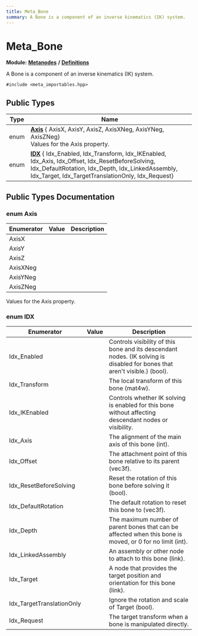```yaml
---
title: Meta_Bone
summary: A Bone is a component of an inverse kinematics (IK) system. 
---
```


# Meta_Bone

**Module:** **[Metanodes](../../modules/metanodes/index.mdx)** **/** **[Definitions](../../modules/metanodes/definitions.mdx)**

A Bone is a component of an inverse kinematics (IK) system. 

`#include <meta_importables.hpp>`

## Public Types

| Type           | Name           |
| -------------- | -------------- |
| enum| **[Axis](#enum-axis)** { AxisX, AxisY, AxisZ, AxisXNeg, AxisYNeg, AxisZNeg}<br />Values for the Axis property.  |
| enum| **[IDX](#enum-idx)** { Idx_Enabled, Idx_Transform, Idx_IKEnabled, Idx_Axis, Idx_Offset, Idx_ResetBeforeSolving, Idx_DefaultRotation, Idx_Depth, Idx_LinkedAssembly, Idx_Target, Idx_TargetTranslationOnly, Idx_Request} |

## Public Types Documentation

### enum Axis

| Enumerator | Value | Description |
| ---------- | ----- | ----------- |
| AxisX | |   |
| AxisY | |   |
| AxisZ | |   |
| AxisXNeg | |   |
| AxisYNeg | |   |
| AxisZNeg | |   |

Values for the Axis property. 

### enum IDX

| Enumerator | Value | Description |
| ---------- | ----- | ----------- |
| Idx_Enabled | | Controls visibility of this bone and its descendant nodes. (IK solving is disabled for bones that aren't visible.) (bool).   |
| Idx_Transform | | The local transform of this bone (mat4w).   |
| Idx_IKEnabled | | Controls whether IK solving is enabled for this bone without affecting descendant nodes or visibility.   |
| Idx_Axis | | The alignment of the main axis of this bone (int).   |
| Idx_Offset | | The attachment point of this bone relative to its parent (vec3f).   |
| Idx_ResetBeforeSolving | | Reset the rotation of this bone before solving it (bool).   |
| Idx_DefaultRotation | | The default rotation to reset this bone to (vec3f).   |
| Idx_Depth | | The maximum number of parent bones that can be affected when this bone is moved, or 0 for no limit (int).   |
| Idx_LinkedAssembly | | An assembly or other node to attach to this bone (link).   |
| Idx_Target | | A node that provides the target position and orientation for this bone (link).   |
| Idx_TargetTranslationOnly | | Ignore the rotation and scale of Target (bool).   |
| Idx_Request | | The target transform when a bone is manipulated directly.   |
